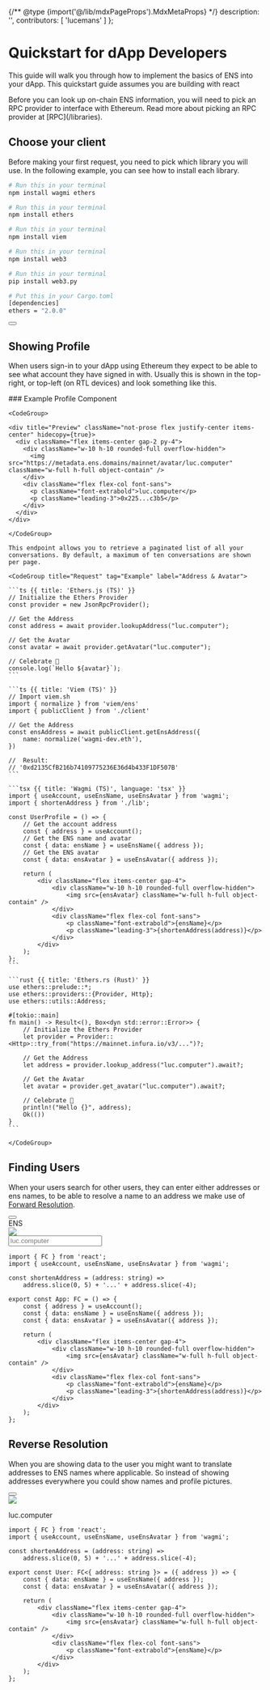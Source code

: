 {/** @type {import('@/lib/mdxPageProps').MdxMetaProps} */}
    description: '',
    contributors: [
        'lucemans'
    ]
};

# Quickstart for dApp Developers

This guide will walk you through how to implement the basics of ENS into your dApp. This quickstart guide assumes you are building with react

<Note>
    Before you can look up on-chain ENS information, you will need to pick an
    RPC provider to interface with Ethereum. Read more about picking an RPC
    provider at [RPC](/libraries).
</Note>

## Choose your client

Before making your first request, you need to pick which library you will use.
In the following example, you can see how to install each library.

<CodeGroup>

```bash {{ title: 'Wagmi (TS)', language: 'javascript' }}
# Run this in your terminal
npm install wagmi ethers
```

```bash {{ title: 'Ethers.js (TS)', language: 'javascript' }}
# Run this in your terminal
npm install ethers
```

```bash {{ title: 'Viem (TS)', language: 'javascript' }}
# Run this in your terminal
npm install viem
```

```bash {{ title: 'Web3.js', language: 'javascript' }}
# Run this in your terminal
npm install web3
```

```bash {{ title: 'web3.py', language: 'python' }}
# Run this in your terminal
pip install web3.py
```

```bash {{ title: 'Ethers.rs (Rust)', language: 'rust' }}
# Put this in your Cargo.toml
[dependencies]
ethers = "2.0.0"
```

</CodeGroup>

<div className="not-prose">
    <Button
        href="/libraries"
        variant="text"
        arrow="right"
        children="Check out our list of first-party Libraries"
    />
</div>

## Showing Profile

When users sign-in to your dApp using Ethereum they expect to be able to see what account they have signed in with. Usually this is shown in the top-right, or top-left (on RTL devices) and look something like this.

<div>

</div>

<Row>
  <Col>
    ### Example Profile Component

    <CodeGroup>

    <div title="Preview" className="not-prose flex justify-center items-center" hidecopy={true}>
      <div className="flex items-center gap-2 py-4">
        <div className="w-10 h-10 rounded-full overflow-hidden">
          <img src="https://metadata.ens.domains/mainnet/avatar/luc.computer" className="w-full h-full object-contain" />
        </div>
        <div className="flex flex-col font-sans">
          <p className="font-extrabold">luc.computer</p>
          <p className="leading-3">0x225...c3b5</p>
        </div>
      </div>
    </div>

    </CodeGroup>

    This endpoint allows you to retrieve a paginated list of all your conversations. By default, a maximum of ten conversations are shown per page.

  </Col>
  <Col sticky>

    <CodeGroup title="Request" tag="Example" label="Address & Avatar">

    ```ts {{ title: 'Ethers.js (TS)' }}
    // Initialize the Ethers Provider
    const provider = new JsonRpcProvider();

    // Get the Address
    const address = await provider.lookupAddress("luc.computer");

    // Get the Avatar
    const avatar = await provider.getAvatar("luc.computer");

    // Celebrate 🎉
    console.log(`Hello ${avatar}`);
    ```

    ```ts {{ title: 'Viem (TS)' }}
    // Import viem.sh
    import { normalize } from 'viem/ens'
    import { publicClient } from './client'

    // Get the Address
    const ensAddress = await publicClient.getEnsAddress({
        name: normalize('wagmi-dev.eth'),
    })

    //  Result:
    // '0xd2135CfB216b74109775236E36d4b433F1DF507B'
    ```

    ```tsx {{ title: 'Wagmi (TS)', language: 'tsx' }}
    import { useAccount, useEnsName, useEnsAvatar } from 'wagmi';
    import { shortenAddress } from './lib';

    const UserProfile = () => {
        // Get the account address
        const { address } = useAccount();
        // Get the ENS name and avatar
        const { data: ensName } = useEnsName({ address });
        // Get the ENS avatar
        const { data: ensAvatar } = useEnsAvatar({ address });

        return (
            <div className="flex items-center gap-4">
                <div className="w-10 h-10 rounded-full overflow-hidden">
                    <img src={ensAvatar} className="w-full h-full object-contain" />
                </div>
                <div className="flex flex-col font-sans">
                    <p className="font-extrabold">{ensName}</p>
                    <p className="leading-3">{shortenAddress(address)}</p>
                </div>
            </div>
        );
    };
    ```

    ```rust {{ title: 'Ethers.rs (Rust)' }}
    use ethers::prelude::*;
    use ethers::providers::{Provider, Http};
    use ethers::utils::Address;

    #[tokio::main]
    fn main() -> Result<(), Box<dyn std::error::Error>> {
        // Initialize the Ethers Provider
        let provider = Provider::<Http>::try_from("https://mainnet.infura.io/v3/...")?;

        // Get the Address
        let address = provider.lookup_address("luc.computer").await?;

        // Get the Avatar
        let avatar = provider.get_avatar("luc.computer").await?;

        // Celebrate 🎉
        println!("Hello {}", address);
        Ok(())
    }
    ```

    </CodeGroup>

  </Col>
</Row>

## Finding Users

When your users search for other users, they can enter either addresses or ens names, to be able to resolve a name to an address we make use of <a href="/forward-resolution">Forward Resolution</a>.

<div className="not-prose">
    <Button
        href="/forward-resolution"
        variant="text"
        arrow="right"
        children="Check out Forward Resolution"
    />
</div>

<CodeGroup>

<div
    title="Preview"
    className="not-prose flex justify-center items-center"
    hidecopy="true"
>
    <div>
        <label
            htmlFor="email"
            className="block text-sm font-medium text-zinc-200"
        >
            ENS
        </label>
        <div className="relative mt-1 rounded-md shadow-sm">
            <div className="pointer-events-none absolute inset-y-0 left-0 flex items-center">
                <img
                    src="https://metadata.ens.domains/mainnet/avatar/luc.computer"
                    className="w-full h-full object-contain"
                />
            </div>
            <input
                type="ens"
                name="ens"
                id="ens"
                className="block text-lg w-full rounded-md bg-zinc-500/10 border-zinc-800/10 pl-10 focus:border-zinc-500 focus:ring-zinc-500"
                placeholder="luc.computer"
            />
        </div>
    </div>
    <div className="flex items-center gap-2 py-4">
        <div className="w-10 h-10 rounded-full overflow-hidden"></div>
        <div className="flex flex-col font-sans"></div>
    </div>
</div>

```tsx {{ title: 'Code', language: 'tsx' }}
import { FC } from 'react';
import { useAccount, useEnsName, useEnsAvatar } from 'wagmi';

const shortenAddress = (address: string) =>
    address.slice(0, 5) + '...' + address.slice(-4);

export const App: FC = () => {
    const { address } = useAccount();
    const { data: ensName } = useEnsName({ address });
    const { data: ensAvatar } = useEnsAvatar({ address });

    return (
        <div className="flex items-center gap-4">
            <div className="w-10 h-10 rounded-full overflow-hidden">
                <img src={ensAvatar} className="w-full h-full object-contain" />
            </div>
            <div className="flex flex-col font-sans">
                <p className="font-extrabold">{ensName}</p>
                <p className="leading-3">{shortenAddress(address)}</p>
            </div>
        </div>
    );
};
```

</CodeGroup>

## Reverse Resolution

When you are showing data to the user you might want to translate addresses to ENS names where applicable. So instead of showing addresses everywhere you could show names and profile pictures.

<div className="not-prose">
    <Button
        href="/reverse-resolution"
        variant="text"
        arrow="right"
        children="Check out Reverse Resolution"
    />
</div>

<CodeGroup>

<div
    title="Preview"
    className="not-prose flex justify-center items-center"
    hidecopy="true"
>
    <div className="flex items-center gap-2 py-4">
        <div className="w-10 h-10 rounded-full overflow-hidden">
            <img
                src="https://metadata.ens.domains/mainnet/avatar/luc.computer"
                className="w-full h-full object-contain"
            />
        </div>
        <div className="flex flex-col font-sans">
            <p className="font-extrabold">luc.computer</p>
        </div>
    </div>
</div>

```tsx {{ title: 'Code', language: 'tsx' }}
import { FC } from 'react';
import { useAccount, useEnsName, useEnsAvatar } from 'wagmi';

const shortenAddress = (address: string) =>
    address.slice(0, 5) + '...' + address.slice(-4);

export const User: FC<{ address: string }> = ({ address }) => {
    const { data: ensName } = useEnsName({ address });
    const { data: ensAvatar } = useEnsAvatar({ address });

    return (
        <div className="flex items-center gap-4">
            <div className="w-10 h-10 rounded-full overflow-hidden">
                <img src={ensAvatar} className="w-full h-full object-contain" />
            </div>
            <div className="flex flex-col font-sans">
                <p className="font-extrabold">{ensName}</p>
            </div>
        </div>
    );
};
```

</CodeGroup>
